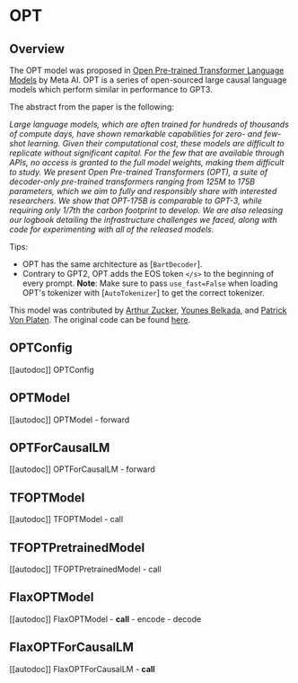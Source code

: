 <!--Copyright 2022 The HuggingFace Team. All rights reserved.

Licensed under the Apache License, Version 2.0 (the "License"); you may not use this file except in compliance with
the License. You may obtain a copy of the License at

http://www.apache.org/licenses/LICENSE-2.0

Unless required by applicable law or agreed to in writing, software distributed under the License is distributed on
an "AS IS" BASIS, WITHOUT WARRANTIES OR CONDITIONS OF ANY KIND, either express or implied. See the License for the
specific language governing permissions and limitations under the License.
-->

# OPT

## Overview

The OPT model was proposed in [Open Pre-trained Transformer Language Models](https://arxiv.org/pdf/2205.01068) by Meta AI.
OPT is a series of open-sourced large causal language models which perform similar in performance to GPT3. 


The abstract from the paper is the following:

*Large language models, which are often trained for hundreds of thousands of compute days, have shown remarkable capabilities for zero- and few-shot learning. Given their computational cost, these models are difficult to replicate without significant capital. For the few that are available through APIs, no access is granted to the full model weights, making them difficult to study. We present Open Pre-trained Transformers (OPT), a suite of decoder-only pre-trained transformers ranging from 125M to 175B parameters, which we aim to fully and responsibly share with interested researchers. We show that OPT-175B is comparable to GPT-3, while requiring only 1/7th the carbon footprint to develop. We are also releasing our logbook detailing the infrastructure challenges we faced, along with code for experimenting with all of the released models.*

Tips:
- OPT has the same architecture as [`BartDecoder`].
- Contrary to GPT2, OPT adds the EOS token `</s>` to the beginning of every prompt. **Note**: Make sure to pass `use_fast=False` when loading OPT's tokenizer with [`AutoTokenizer`] to get the correct tokenizer.

This model was contributed by [Arthur Zucker](https://huggingface.co/ArthurZ), [Younes Belkada](https://huggingface.co/ybelkada), and [Patrick Von Platen](https://huggingface.co/patrickvonplaten).
The original code can be found [here](https://github.com/facebookresearch/metaseq).


## OPTConfig

[[autodoc]] OPTConfig

## OPTModel

[[autodoc]] OPTModel
    - forward


## OPTForCausalLM

[[autodoc]] OPTForCausalLM
    - forward

## TFOPTModel

[[autodoc]] TFOPTModel
    - call

## TFOPTPretrainedModel

[[autodoc]] TFOPTPretrainedModel
    - call


## FlaxOPTModel

[[autodoc]] FlaxOPTModel
    - __call__
    - encode
    - decode


## FlaxOPTForCausalLM

[[autodoc]] FlaxOPTForCausalLM
    - __call__